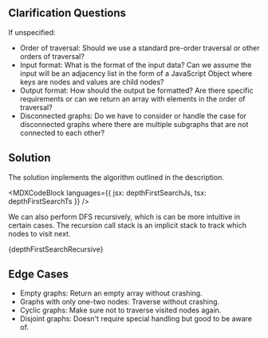

## Clarification Questions

If unspecified:

- Order of traversal: Should we use a standard pre-order traversal or other orders of traversal?
- Input format: What is the format of the input data? Can we assume the input will be an adjacency list in the form of a JavaScript Object where keys are nodes and values are child nodes?
- Output format: How should the output be formatted? Are there specific requirements or can we return an array with elements in the order of traversal?
- Disconnected graphs: Do we have to consider or handle the case for disconnected graphs where there are multiple subgraphs that are not connected to each other?

## Solution

The solution implements the algorithm outlined in the description.

<MDXCodeBlock
  languages={{ jsx: depthFirstSearchJs, tsx: depthFirstSearchTs }}
/>

We can also perform DFS recursively, which is can be more intuitive in certain cases. The recursion call stack is an implicit stack to track which nodes to visit next.

<MDXCodeBlock>{depthFirstSearchRecursive}</MDXCodeBlock>

## Edge Cases

- Empty graphs: Return an empty array without crashing.
- Graphs with only one-two nodes: Traverse without crashing.
- Cyclic graphs: Make sure not to traverse visited nodes again.
- Disjoint graphs: Doesn't require special handling but good to be aware of.
